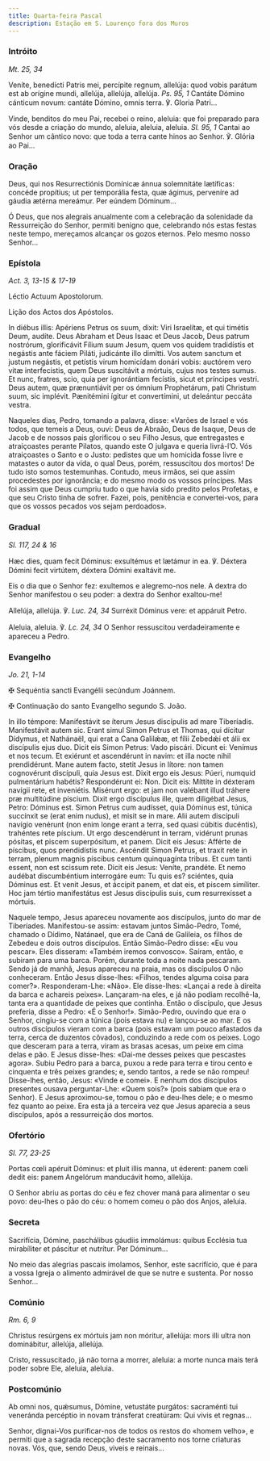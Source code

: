 ```yaml
---
title: Quarta-feira Pascal
description: Estação em S. Lourenço fora dos Muros
---
```


### Intróito

<em>Mt. 25, 34</em>

<div class="side-by-side not-content">

Veníte, benedícti Patris mei, percípite regnum, allelúja: quod vobis parátum est ab orígine mundi, allelúja, allelúja, allelúja. <em>Ps. 95, 1</em> Cantáte Dómino cánticum novum: cantáte Dómino, omnis terra. ℣. Gloria Patri...

Vinde, benditos do meu Pai, recebei o reino, aleluia: que foi preparado para vós desde a criação do mundo, aleluia, aleluia, aleluia. <em>Sl. 95, 1</em> Cantai ao Senhor um cântico novo: que toda a terra cante hinos ao Senhor. ℣. Glória ao Pai...

</div>

### Oração

<div class="side-by-side not-content">

Deus, qui nos Resurrectiónis Domínicæ ánnua solemnitáte lætíficas: concéde propítius; ut per temporália festa, quæ ágimus, perveníre ad gáudia ætérna mereámur. Per eúndem Dóminum...

Ó Deus, que nos alegrais anualmente com a celebração da solenidade da Ressurreição do Senhor, permiti benigno que, celebrando nós estas festas neste tempo, mereçamos alcançar os gozos eternos. Pelo mesmo nosso Senhor...

</div>

### Epístola

<em>Act. 3, 13-15 & 17-19</em>

<div class="side-by-side not-content">

Léctio Actuum Apostolorum.

Lição dos Actos dos Apóstolos.

In diébus illis: Apériens Petrus os suum, dixit: Viri Israelítæ, et qui timétis Deum, audíte. Deus Abraham et Deus Isaac et Deus Jacob, Deus patrum nostrórum, glorificávit Fílium suum Jesum, quem vos quidem tradidístis et negástis ante fáciem Piláti, judicánte illo dimítti. Vos autem sanctum et justum negástis, et petístis virum homicídam donári vobis: auctórem vero vitæ interfecistis, quem Deus suscitávit a mórtuis, cujus nos testes sumus. Et nunc, fratres, scio, quia per ignorántiam fecístis, sicut et príncipes vestri. Deus autem, quæ prænuntiávit per os ómnium Prophetárum, pati Christum suum, sic implévit. Pænitémini ígitur et convertímini, ut deleántur peccáta vestra.

Naqueles dias, Pedro, tomando a palavra, disse: «Varões de Israel e vós todos, que temeis a Deus, ouvi: Deus de Abraão, Deus de Isaque, Deus de Jacob e de nossos pais glorificou o seu Filho Jesus, que entregastes e atraiçoastes perante Pilatos, quando este O julgava e queria livrá-l’O. Vós atraiçoastes o Santo e o Justo: pedistes que um homicida fosse livre e matastes o autor da vida, o qual Deus, porém, ressuscitou dos mortos! De tudo isto somos testemunhas. Contudo, meus irmãos, sei que assim procedestes por ignorância; e do mesmo modo os vossos príncipes. Mas foi assim que Deus cumpriu tudo o que havia sido predito pelos Profetas, e que seu Cristo tinha de sofrer. Fazei, pois, penitência e convertei-vos, para que os vossos pecados vos sejam perdoados».

</div>

### Gradual

<em>Sl. 117, 24 & 16</em>

<div class="side-by-side not-content">

Hæc dies, quam fecit Dóminus: exsultémus et lætámur in ea. ℣. Déxtera Dómini fecit virtútem, déxtera Dómini exaltávit me.

Eis o dia que o Senhor fez: exultemos e alegremo-nos nele. A dextra do Senhor manifestou o seu poder: a dextra do Senhor exaltou-me!

Allelúja, allelúja. ℣. <em>Luc. 24, 34</em> Surréxit Dóminus vere: et appáruit Petro.

Aleluia, aleluia. ℣. <em>Lc. 24, 34</em> O Senhor ressuscitou verdadeiramente e apareceu a Pedro.

</div>

### Evangelho

<em>Jo. 21, 1-14</em>

<div class="side-by-side not-content">

<span class="cross text-red-500">✠</span> Sequéntia sancti Evangélii secúndum Joánnem.

<span class="cross text-red-500">✠</span> Continuação do santo Evangelho segundo S. João.

In illo témpore: Manifestávit se íterum Jesus discípulis ad mare Tiberíadis. Manifestávit autem sic. Erant simul Simon Petrus et Thomas, qui dícitur Dídymus, et Nathánaël, qui erat a Cana Galilǽæ, et fílii Zebedǽi et álii ex discípulis ejus duo. Dicit eis Simon Petrus: Vado piscári. Dicunt ei: Venímus et nos tecum. Et exiérunt et ascendérunt in navim: et illa nocte nihil prendidérunt. Mane autem facto, stetit Jesus in lítore: non tamen cognovérunt discípuli, quia Jesus est. Dixit ergo eis Jesus: Púeri, numquid pulmentárium habétis? Respondérunt ei: Non. Dicit eis: Míttite in déxteram navígii rete, et inveniétis. Misérunt ergo: et jam non valébant illud tráhere præ multitúdine píscium. Dixit ergo discípulus ille, quem diligébat Jesus, Petro: Dóminus est. Simon Petrus cum audísset, quia Dóminus est, túnica succínxit se (erat enim nudus), et misit se in mare. Alii autem discípuli navígio venérunt (non enim longe erant a terra, sed quasi cúbitis ducéntis), trahéntes rete píscium. Ut ergo descendérunt in terram, vidérunt prunas pósitas, et piscem superpósitum, et panem. Dicit eis Jesus: Afférte de píscibus, quos prendidístis nunc. Ascéndit Simon Petrus, et traxit rete in terram, plenum magnis píscibus centum quinquagínta tribus. Et cum tanti essent, non est scissum rete. Dicit eis Jesus: Veníte, prandéte. Et nemo audébat discumbéntium interrogáre eum: Tu quis es? sciéntes, quia Dóminus est. Et venit Jesus, et áccipit panem, et dat eis, et piscem simíliter. Hoc jam tértio manifestátus est Jesus discípulis suis, cum resurrexísset a mórtuis.

Naquele tempo, Jesus apareceu novamente aos discípulos, junto do mar de Tiberíades. Manifestou-se assim: estavam juntos Simão-Pedro, Tomé, chamado o Dídimo, Natánael, que era de Caná de Galileia, os filhos de Zebedeu e dois outros discípulos. Então Simão-Pedro disse: «Eu vou pescar». Eles disseram: «Também iremos convosco». Saíram, então, e subiram para uma barca. Porém, durante toda a noite nada pescaram. Sendo já de manhã, Jesus apareceu na praia, mas os discípulos O não conheceram. Então Jesus disse-lhes: «Filhos, tendes alguma coisa para comer?». Responderam-Lhe: «Não». Ele disse-lhes: «Lançai a rede à direita da barca e achareis peixes». Lançaram-na eles, e já não podiam recolhê-la, tanta era a quantidade de peixes que continha. Então o discípulo, que Jesus preferia, disse a Pedro: «É o Senhor!». Simão-Pedro, ouvindo que era o Senhor, cingiu-se com a túnica (pois estava nu) e lançou-se ao mar. E os outros discípulos vieram com a barca (pois estavam um pouco afastados da terra, cerca de duzentos côvados), conduzindo a rede com os peixes. Logo que desceram para a terra, viram as brasas acesas, um peixe em cima delas e pão. E Jesus disse-lhes: «Dai-me desses peixes que pescastes agora». Subiu Pedro para a barca, puxou a rede para terra e tirou cento e cinquenta e três peixes grandes; e, sendo tantos, a rede se não rompeu! Disse-lhes, então, Jesus: «Vinde e comei». E nenhum dos discípulos presentes ousava perguntar-Lhe: «Quem sois?» (pois sabiam que era o Senhor). E Jesus aproximou-se, tomou o pão e deu-lhes dele; e o mesmo fez quanto ao peixe. Era esta já a terceira vez que Jesus aparecia a seus discípulos, após a ressurreição dos mortos.

</div>

### Ofertório

<em>Sl. 77, 23-25</em>

<div class="side-by-side not-content">

Portas cœli apéruit Dóminus: et pluit illis manna, ut éderent: panem cœli dedit eis: panem Angelórum manducávit homo, allelúja.

O Senhor abriu as portas do céu e fez chover maná para alimentar o seu povo: deu-lhes o pão do céu: o homem comeu o pão dos Anjos, aleluia.

</div>

### Secreta

<div class="side-by-side not-content">

Sacrifícia, Dómine, paschálibus gáudiis immolámus: quibus Ecclésia tua mirabíliter et páscitur et nutrítur. Per Dóminum...

No meio das alegrias pascais imolamos, Senhor, este sacrifício, que é para a vossa Igreja o alimento admirável de que se nutre e sustenta. Por nosso Senhor...

</div>

### Comúnio

<em>Rm. 6, 9</em>

<div class="side-by-side not-content">

Christus resúrgens ex mórtuis jam non móritur, allelúja: mors illi ultra non dominábitur, allelúja, allelúja.

Cristo, ressuscitado, já não torna a morrer, aleluia: a morte nunca mais terá poder sobre Ele, aleluia, aleluia.

</div>

### Postcomúnio

<div class="side-by-side not-content">

Ab omni nos, quǽsumus, Dómine, vetustáte purgátos: sacraménti tui veneránda percéptio in novam tránsferat creatúram: Qui vivis et regnas...

Senhor, dignai-Vos purificar-nos de todos os restos do «homem velho», e permiti que a sagrada recepção deste sacramento nos torne criaturas novas. Vós, que, sendo Deus, viveis e reinais...

</div>

